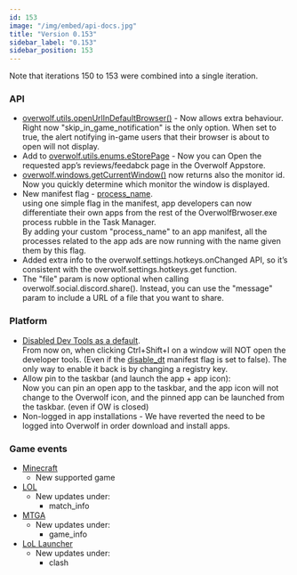 ```yaml
---
id: 153
image: "/img/embed/api-docs.jpg"
title: "Version 0.153"
sidebar_label: "0.153"
sidebar_position: 153
---
```


Note that iterations 150 to 153 were combined into a single iteration.  

### API

* [overwolf.utils.openUrlInDefaultBrowser()](/api/utils#openurlindefaultbrowserurlopenurloptions) - Now allows extra behaviour. Right now "skip_in_game_notification" is the only option. When set to true, the alert notifying in-game users that their browser is about to open will not display. 
* Add to [overwolf.utils.enums.eStorePage](/api/utils#estorepage-enum) - Now you can Open the requested app’s reviews/feedabck page in the Overwolf Appstore.
* [overwolf.windows.getCurrentWindow()](/api/windows#getcurrentwindowcallback) now returns also the monitor id.  
  Now you quickly determine which monitor the window is displayed.
* New manifest flag - [process_name](/api/manifest#process_name-notes).  
  using one simple flag in the manifest, app developers can now differentiate their own apps from the rest of the OverwolfBrwoser.exe process rubble in the Task Manager.  
  By adding your custom "process_name" to an app manifest, all the processes related to the app ads are now running with the name given them by this flag.
* Added extra info to the overwolf.settings.hotkeys.onChanged API, so it’s consistent with the overwolf.settings.hotkeys.get function.
* The "file" param is now optional when calling overwolf.social.discord.share(). Instead, you can use the "message" param to include a URL of a file that you want to share.

### Platform

* [Disabled Dev Tools as a default](/topics/best-practices/enable-dev-tools#supported-features).  
  From now on, when clicking Ctrl+Shift+I on a window will NOT open the developer tools. (Even if the [disable_dt](/api/manifest#disable_dt) manifest flag is set to false). The only way to enable it back is by changing a registry key.  
* Allow pin to the taskbar (and launch the app + app icon):  
  Now you can pin an open app to the taskbar, and the app icon will not change to the Overwolf icon, and the pinned app can be launched from the taskbar. (even if OW is closed)
* Non-logged in app installations - We have reverted the need to be logged into Overwolf in order download and install apps.

### Game events

* [Minecraft](/api/games/events/minecraft)
  * New supported game
* [LOL](/api/games/events/league-of-legends)
  * New updates under:
    * match_info
* [MTGA](/api/games/events/magic-the-gathering-arena)
  * New updates under:
    * game_info
* [LoL Launcher](/api/games/launchers/events/league-of-legends)
  * New updates under:
    * clash

